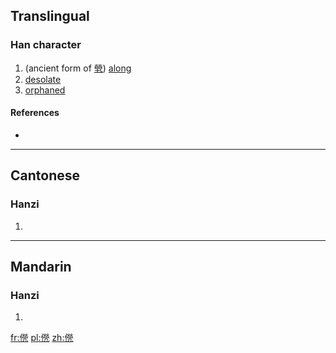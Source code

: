 ==Translingual==

===Han character===
{{Han char|rn=9|rad=人|as=12|sn=14|four=|canj=人火火弓 (OFFN)|ids=⿰[[亻]]⿱⿱⿰[[火]]火[[冖]][[几]]}}

# (ancient form of [[煢]]) [[along]]
# [[desolate]]
# [[orphaned]]

====References====
* {{Han ref|kx=0118.030|hdz=10222.030|uh=348C|ud=13452}}

----

==Cantonese==

===Hanzi===
{{yue-hanzi|jyut=[[king4]]|y=king4}}

# {{defn|lang=yue|sort=人12}}

----

==Mandarin==

===Hanzi===
{{cmn-hanzi|pin=[[qióng]] ([[qiong2]])|wg=ch'iung<sup>2</sup>}}

# {{defn|lang=cmn|sort=人12}}

[[fr:㒌]]
[[pl:㒌]]
[[zh:㒌]]